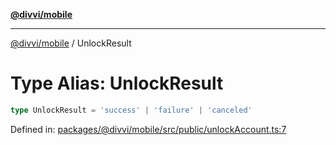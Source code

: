 [**@divvi/mobile**](../README)

---

[@divvi/mobile](../README) / UnlockResult

# Type Alias: UnlockResult

```ts
type UnlockResult = 'success' | 'failure' | 'canceled'
```

Defined in: [packages/@divvi/mobile/src/public/unlockAccount.ts:7](https://github.com/divvi-xyz/divvi-mobile/blob/main/packages/@divvi/mobile/src/public/unlockAccount.ts#L7)
